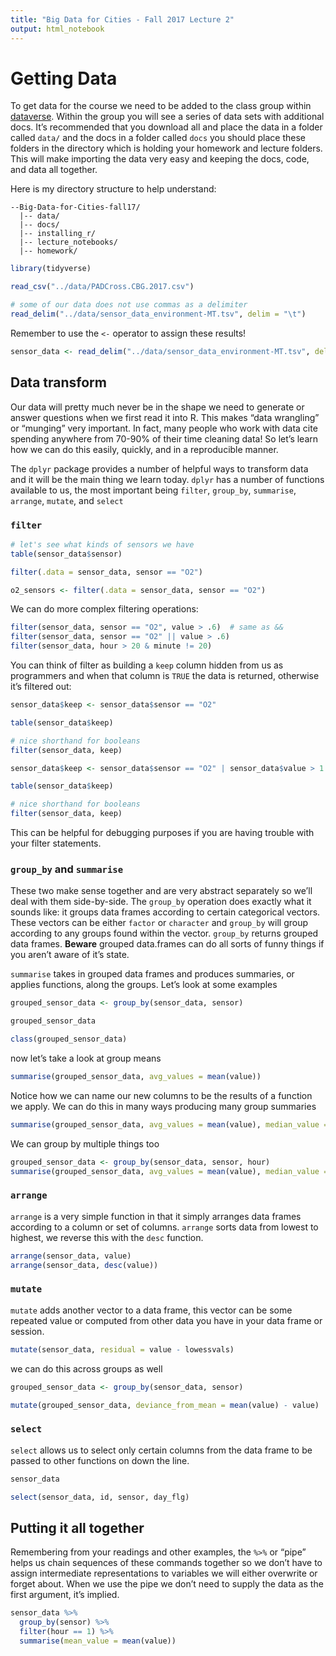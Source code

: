 ```yaml
---
title: "Big Data for Cities - Fall 2017 Lecture 2"
output: html_notebook
---
```


# Getting Data
To get data for the course we need to be added to the class group within [dataverse](https://dataverse.harvard.edu/dataverse/SSPUA5262). Within the group you will see a series of data sets with additional docs. It's recommended that you download all and place the data in a folder called `data/` and the docs in a folder called `docs` you should place these folders in the directory which is holding your homework and lecture folders. This will make importing the data very easy and keeping the docs, code, and data all together.

Here is my directory structure to help understand:
```
--Big-Data-for-Cities-fall17/
  |-- data/
  |-- docs/
  |-- installing_r/
  |-- lecture_notebooks/
  |-- homework/
```
```r
library(tidyverse)

read_csv("../data/PADCross.CBG.2017.csv")

# some of our data does not use commas as a delimiter
read_delim("../data/sensor_data_environment-MT.tsv", delim = "\t")
```

Remember to use the `<-` operator to assign these results!
```r
sensor_data <- read_delim("../data/sensor_data_environment-MT.tsv", delim = "\t")
```

## Data transform
Our data will pretty much never be in the shape we need to generate or answer questions when we first read it into R. This makes "data wrangling" or "munging" very important. In fact, many people who work with data cite spending anywhere from 70-90% of their time cleaning data! So let's learn how we can do this easily, quickly, and in a reproducible manner. 

The `dplyr` package provides a number of helpful ways to transform data and it will be the main thing we learn today. `dplyr` has a number of functions available to us, the most important being `filter`, `group_by`, `summarise`, `arrange`, `mutate`, and `select`

### `filter`

```r
# let's see what kinds of sensors we have
table(sensor_data$sensor)

filter(.data = sensor_data, sensor == "O2")

o2_sensors <- filter(.data = sensor_data, sensor == "O2")
```

We can do more complex filtering operations:
```r
filter(sensor_data, sensor == "O2", value > .6)  # same as &&
filter(sensor_data, sensor == "O2" || value > .6)
filter(sensor_data, hour > 20 & minute != 20)
```

You can think of filter as building a `keep` column hidden from us as programmers and when that column is `TRUE` the data is returned, otherwise it's filtered out:

```r
sensor_data$keep <- sensor_data$sensor == "O2"

table(sensor_data$keep)

# nice shorthand for booleans
filter(sensor_data, keep)

sensor_data$keep <- sensor_data$sensor == "O2" | sensor_data$value > 1.6

table(sensor_data$keep)

# nice shorthand for booleans
filter(sensor_data, keep)
```

This can be helpful for debugging purposes if you are having trouble with your filter statements.

### `group_by` and `summarise`

These two make sense together and are very abstract separately so we'll deal with them side-by-side. The `group_by` operation does exactly what it sounds like: it groups data frames according to certain categorical vectors. These vectors can be either `factor` or `character` and `group_by` will group according to any groups found within the vector. `group_by` returns grouped data frames. **Beware** grouped data.frames can do all sorts of funny things if you aren't aware of it's state. 

`summarise` takes in grouped data frames and produces summaries, or applies functions, along the groups. Let's look at some examples

```r
grouped_sensor_data <- group_by(sensor_data, sensor)

grouped_sensor_data

class(grouped_sensor_data)
```

now let's take a look at group means
```r
summarise(grouped_sensor_data, avg_values = mean(value))
```

Notice how we can name our new columns to be the results of a function we apply. We can do this in many ways producing many group summaries

```r
summarise(grouped_sensor_data, avg_values = mean(value), median_value = median(value))
```

We can group by multiple things too

```r
grouped_sensor_data <- group_by(sensor_data, sensor, hour)
summarise(grouped_sensor_data, avg_values = mean(value), median_value = median(value), variance_value = var(value))
```

### `arrange`
`arrange` is a very simple function in that it simply arranges data frames according to a column or set of columns. `arrange` sorts data from lowest to highest, we reverse this with the `desc` function.
```r
arrange(sensor_data, value)
arrange(sensor_data, desc(value))
```

### `mutate`
`mutate` adds another vector to a data frame, this vector can be some repeated value or computed from other data you have in your data frame or session.

```r
mutate(sensor_data, residual = value - lowessvals)
```

we can do this across groups as well

```r
grouped_sensor_data <- group_by(sensor_data, sensor)

mutate(grouped_sensor_data, deviance_from_mean = mean(value) - value)
```

### `select`
`select` allows us to select only certain columns from the data frame to be passed to other functions on down the line. 

```r
sensor_data

select(sensor_data, id, sensor, day_flg)
```

## Putting it all together
Remembering from your readings and other examples, the `%>%` or "pipe" helps  us chain sequences of these commands together so we don't have to assign intermediate representations to variables we will either overwrite or forget about. When we use the pipe we don't need to supply the data as the first argument, it's implied.

```r
sensor_data %>%
  group_by(sensor) %>%
  filter(hour == 1) %>%
  summarise(mean_value = mean(value))
```
